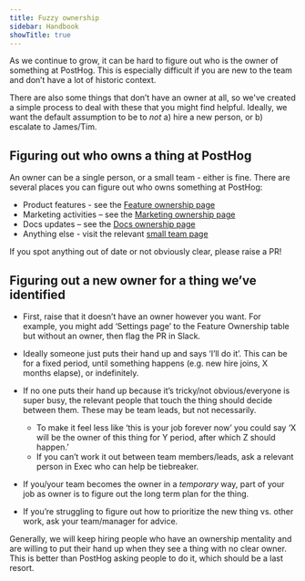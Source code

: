 ```yaml
---
title: Fuzzy ownership
sidebar: Handbook
showTitle: true
---
```


As we continue to grow, it can be hard to figure out who is the owner of something at PostHog. This is especially difficult if you are new to the team and don’t have a lot of historic context.

There are also some things that don’t have an owner at all, so we've created a simple process to deal with these that you might find helpful. Ideally, we want the default assumption to be to _not_ a) hire a new person, or b) escalate to James/Tim.

## Figuring out who owns a thing at PostHog

An owner can be a single person, or a small team - either is fine. There are several places you can figure out who owns something at PostHog:

- Product features - see the [Feature ownership page](/handbook/engineering/feature-ownership)
- Marketing activities – see the [Marketing ownership page](/handbook/growth/marketing/ownership)
- Docs updates – see the [Docs ownership page](/handbook/content/docs)
- Anything else - visit the relevant [small team page](/teams)

If you spot anything out of date or not obviously clear, please raise a PR!

## Figuring out a new owner for a thing we’ve identified

- First, raise that it doesn’t have an owner however you want. For example, you might add ‘Settings page’ to the Feature Ownership table but without an owner, then flag the PR in Slack.

- Ideally someone just puts their hand up and says ‘I’ll do it’. This can be for a fixed period, until something happens (e.g. new hire joins, X months elapse), or indefinitely.

- If no one puts their hand up because it’s tricky/not obvious/everyone is super busy, the relevant people that touch the thing should decide between them. These may be team leads, but not necessarily. 
  - To make it feel less like ‘this is your job forever now’ you could say ‘X will be the owner of this thing for Y period, after which Z should happen.’
  - If you can’t work it out between team members/leads, ask a relevant person in Exec who can help be tiebreaker.
  
- If you/your team becomes the owner in a _temporary_ way, part of your job as owner is to figure out the long term plan for the thing.

- If you’re struggling to figure out how to prioritize the new thing vs. other work, ask your team/manager for advice.

Generally, we will keep hiring people who have an ownership mentality and are willing to put their hand up when they see a thing with no clear owner. This is better than PostHog asking people to do it, which should be a last resort.
